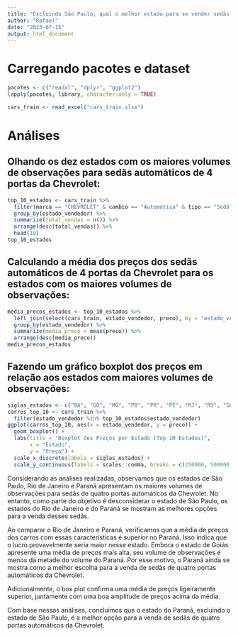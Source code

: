 ---
title: "Excluindo São Paulo, qual o melhor estado para se vender sedãs de 4 portas automáticos da Chevrolet?"
author: "Rafael"
date: "2023-07-15"
output: html_document
---
# Carregando pacotes e dataset
```{r package, message=FALSE, results='hide'}
pacotes <- c("readxl", "dplyr", "ggplot2")
lapply(pacotes, library, character.only = TRUE)
```
```{r load}
cars_train <- read_excel("cars_train.xlsx")
```

# Análises

## Olhando os dez estados com os maiores volumes de observações para sedãs automáticos de 4 portas da Chevrolet:
```{r table}
top_10_estados <- cars_train %>%
  filter(marca == "CHEVROLET" & cambio == "Automática" & tipo == "Sedã" & num_portas == 4) %>%
  group_by(estado_vendedor) %>%
  summarize(total_vendas = n()) %>%
  arrange(desc(total_vendas)) %>%
  head(10)
top_10_estados
```

## Calculando a média dos preços dos sedãs automáticos de 4 portas da Chevrolet para os estados com os maiores volumes de observações:
```{r media, warning=FALSE}
media_precos_estados <- top_10_estados %>%
  left_join(select(cars_train, estado_vendedor, preco), by = "estado_vendedor") %>%
  group_by(estado_vendedor) %>%
  summarize(media_preco = mean(preco)) %>%
  arrange(desc(media_preco))
media_precos_estados
```

## Fazendo um gráfico boxplot dos preços em relação aos estados com maiores volumes de observações:
```{r box}
siglas_estados <- c("BA", "GO", "MG", "PB", "PR", "PE", "RJ", "RS", "SC", "SP" )
carros_top_10 <- cars_train %>%
  filter(estado_vendedor %in% top_10_estados$estado_vendedor)
ggplot(carros_top_10, aes(x = estado_vendedor, y = preco)) +
  geom_boxplot() +
  labs(title = "Boxplot dos Preços por Estado (Top 10 Estados)",
       x = "Estado",
       y = "Preço") +
  scale_x_discrete(labels = siglas_estados) +
  scale_y_continuous(labels = scales::comma, breaks = c(250000, 500000, 750000, 1000000))
```

Considerando as análises realizadas, observamos que os estados de São Paulo, Rio de Janeiro e Paraná apresentam os maiores volumes de observações para sedãs de quatro portas automáticos da Chevrolet. No entanto, como parte do objetivo é desconsiderar o estado de São Paulo, os estados do Rio de Janeiro e do Paraná se mostram as melhores opções para a venda desses sedãs.

Ao comparar o Rio de Janeiro e Paraná, verificamos que a média de preços dos carros com essas características é superior no Paraná. Isso indica que o lucro provavelmente seria maior nesse estado. Embora o estado de Goiás apresente uma média de preços mais alta, seu volume de observações é menos da metade do volume do Paraná. Por esse motivo, o Paraná ainda se mostra como a melhor escolha para a venda de sedãs de quatro portas automáticos da Chevrolet.

Adicionalmente, o box plot confirma uma média de preços ligeiramente superior, juntamente com uma boa amplitude de preços acima da média. 

Com base nessas análises, concluímos que o estado do Paraná, excluindo o estado de São Paulo, é a melhor opção para a venda de sedãs de quatro portas automáticos da Chevrolet.

